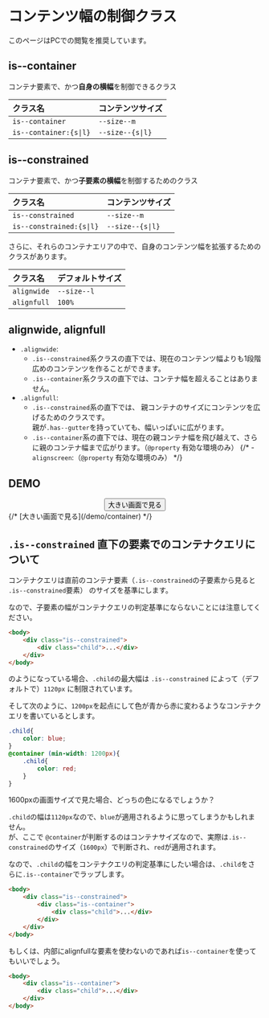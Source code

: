 
# コンテンツ幅の制御クラス

<Alert icon={Desktop} keycolor='purple'>
このページはPCでの閲覧を推奨しています。
</Alert>


## is--container

コンテナ要素で、かつ**自身の横幅**を制御できるクラス

| クラス名 | コンテンツサイズ |
|:--|:--|
| `is--container` | `--size--m` |
| `is--container:{s\|l}` | `--size--{s\|l}` |

## is--constrained

コンテナ要素で、かつ**子要素の横幅**を制御するためのクラス

| クラス名 | コンテンツサイズ |
|:--|:--|
| `is--constrained` | `--size--m` |
| `is--constrained:{s\|l}` | `--size--{s\|l}` |

さらに、それらのコンテナエリアの中で、自身のコンテンツ幅を拡張するためのクラスがあります。

| クラス名 | デフォルトサイズ |
|:--|:--|
| `alignwide` | `--size--l` |
| `alignfull` | `100%` |

## alignwide, alignfull

- `.alignwide`:
	- `.is--constrained`系クラスの直下では、現在のコンテンツ幅よりも1段階広めのコンテンツを作ることができます。
	- `.is--container`系クラスの直下では、コンテナ幅を超えることはありません。
- `.alignfull`:
	- `.is--constrained`系の直下では、 親コンテナのサイズにコンテンツを広げるためのクラスです。  
	親が`.has--gutter`を持っていても、幅いっぱいに広がります。
	- `.is--container`系の直下では、現在の親コンテナ幅を飛び越えて、さらに親のコンテナ幅まで広がります。（`@property` 有効な環境のみ）
{/* - `alignscreen`:（`@property` 有効な環境のみ） */}



## DEMO

<Frame aspect='4/3' className='scalePreview' shadow='4' radius='3' bd bdw='3px'>
	<Frame tag='iframe' src='/demo/container' aspect='4/3' width='1600' height='900' />
</Frame>

<Center>
<Button href='/demo/container' target="_blank" rel='noopener noreferrer'>大きい画面で見る</Button>
</Center>
{/* [大きい画面で見る](/demo/container) */}



## `.is--constrained` 直下の要素でのコンテナクエリについて

コンテナクエリは直前のコンテナ要素（`.is--constrained`の子要素から見ると `.is--constrained`要素） のサイズを基準にします。

なので、子要素の幅がコンテナクエリの判定基準にならないことには注意してください。

```html
<body>
	<div class="is--constrained">
		<div class="child">...</div>
	</div>
</body>
```

のようになっている場合、`.child`の最大幅は `.is--constrained` によって（デフォルトで）`1120px` に制限されています。

そして次のように、`1200px`を起点にして色が青から赤に変わるようなコンテナクエリを書いているとします。

```css
.child{
	color: blue;
}
@container (min-width: 1200px){
	.child{
		color: red;
	}
}
```

1600pxの画面サイズで見た場合、どっちの色になるでしょうか？

`.child`の幅は`1120px`なので、`blue`が適用されるように思ってしまうかもしれません。  
が、ここで `@container`が判断するのはコンテナサイズなので、実際は`.is--constrained`のサイズ（`1600px`）で判断され、`red`が適用されます。

なので、`.child`の幅をコンテナクエリの判定基準にしたい場合は、`.child`をさらに`.is--container`でラップします。

```html
<body>
	<div class="is--constrained">
		<div class="is--container">
			<div class="child">...</div>
		</div>
	</div>
</body>
```


もしくは、内部にalignfullな要素を使わないのであれば`is--container`を使ってもいいでしょう。

```html
<body>
	<div class="is--container">
		<div class="child">...</div>
	</div>
</body>
```

